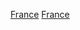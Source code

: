 {{Portal box|法國|體育運動}}
{{Year by category
|m=2
|c=0
|d=1
|y=6
|cat     = 法國體育
|sortkey = 體育
|parent = 各年份法國體育
|subcat  = 2016年法國
}}
[[Category:2016年各國體育|France]]
[[Category:2016年歐洲體育|France]]